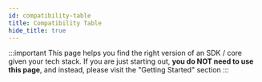 ```yaml
---
id: compatibility-table
title: Compatibility Table
hide_title: true
---
```


:::important
This page helps you find the right version of an SDK / core given your tech stack. If you are just starting out, **you do NOT need to use this page**, and instead, please visit the "Getting Started" section
:::


<CompatibilityMatrix />